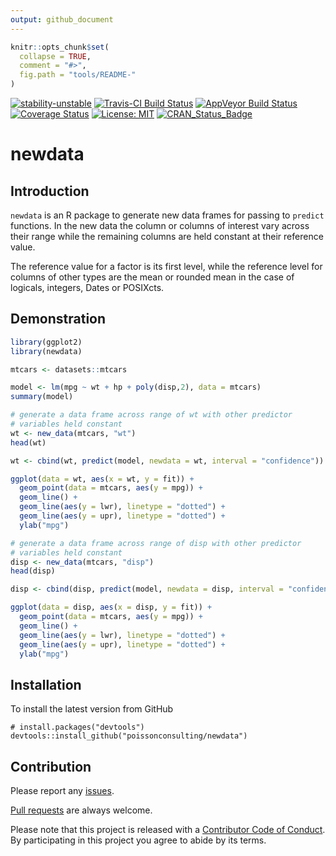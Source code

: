 ```yaml
---
output: github_document
---
```


<!-- README.md is generated from README.Rmd. Please edit that file -->

```r
knitr::opts_chunk$set(
  collapse = TRUE,
  comment = "#>",
  fig.path = "tools/README-"
)
```

[![stability-unstable](https://img.shields.io/badge/stability-unstable-yellow.svg)](https://github.com/joethorley/stability-badges#unstable)
[![Travis-CI Build Status](https://travis-ci.org/poissonconsulting/newdata.svg?branch=master)](https://travis-ci.org/poissonconsulting/newdata)
[![AppVeyor Build Status](https://ci.appveyor.com/api/projects/status/github/poissonconsulting/newdata?branch=master&svg=true)](https://ci.appveyor.com/project/poissonconsulting/newdata)
[![Coverage Status](https://img.shields.io/codecov/c/github/poissonconsulting/newdata/master.svg)](https://codecov.io/github/poissonconsulting/newdata?branch=master)
[![License: MIT](https://img.shields.io/badge/License-MIT-green.svg)](https://opensource.org/licenses/MIT)
[![CRAN_Status_Badge](http://www.r-pkg.org/badges/version/newdata)](https://cran.r-project.org/package=newdata)

# newdata

## Introduction

`newdata` is an R package to generate new data frames for passing to `predict` functions.
In the new data the column or columns of interest vary across their range while the remaining columns are held constant at their reference value.

The reference value for a factor is its first level, while the reference level for columns of other types are the mean or rounded mean in the case of logicals, integers, Dates or POSIXcts.

## Demonstration

```r
library(ggplot2)
library(newdata)

mtcars <- datasets::mtcars

model <- lm(mpg ~ wt + hp + poly(disp,2), data = mtcars)
summary(model)

# generate a data frame across range of wt with other predictor
# variables held constant
wt <- new_data(mtcars, "wt")
head(wt)

wt <- cbind(wt, predict(model, newdata = wt, interval = "confidence"))

ggplot(data = wt, aes(x = wt, y = fit)) + 
  geom_point(data = mtcars, aes(y = mpg)) + 
  geom_line() +
  geom_line(aes(y = lwr), linetype = "dotted") +
  geom_line(aes(y = upr), linetype = "dotted") +
  ylab("mpg")

# generate a data frame across range of disp with other predictor
# variables held constant
disp <- new_data(mtcars, "disp")
head(disp)

disp <- cbind(disp, predict(model, newdata = disp, interval = "confidence"))

ggplot(data = disp, aes(x = disp, y = fit)) + 
  geom_point(data = mtcars, aes(y = mpg)) + 
  geom_line() +
  geom_line(aes(y = lwr), linetype = "dotted") +
  geom_line(aes(y = upr), linetype = "dotted") +
  ylab("mpg")
```

## Installation

To install the latest version from GitHub
```
# install.packages("devtools")
devtools::install_github("poissonconsulting/newdata")
```

## Contribution

Please report any [issues](https://github.com/poissonconsulting/newdata/issues).

[Pull requests](https://github.com/poissonconsulting/newdata/pulls) are always welcome.

Please note that this project is released with a [Contributor Code of Conduct](CONDUCT.md). By participating in this project you agree to abide by its terms.
